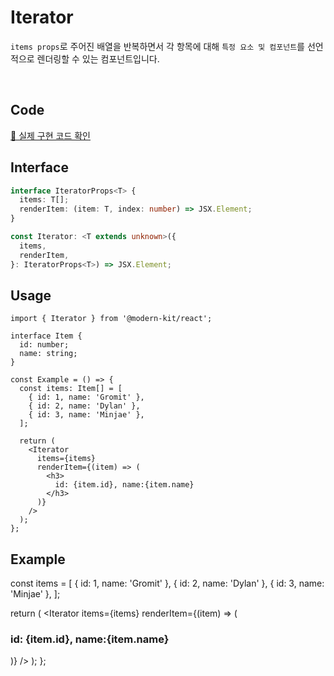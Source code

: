 
# Iterator

`items props`로 주어진 배열을 반복하면서 각 항목에 대해 `특정 요소 및 컴포넌트`를 선언적으로 렌더링할 수 있는 컴포넌트입니다.

<br />

## Code
[🔗 실제 구현 코드 확인](https://github.com/modern-agile-team/modern-kit/blob/main/packages/react/src/components/Iterator/index.tsx)

## Interface
```ts title="typescript"
interface IteratorProps<T> {
  items: T[];
  renderItem: (item: T, index: number) => JSX.Element;
}

const Iterator: <T extends unknown>({
  items,
  renderItem,
}: IteratorProps<T>) => JSX.Element;
```

## Usage
```tsx title="typescript"
import { Iterator } from '@modern-kit/react';

interface Item {
  id: number;
  name: string;
}

const Example = () => {
  const items: Item[] = [
    { id: 1, name: 'Gromit' },
    { id: 2, name: 'Dylan' },
    { id: 3, name: 'Minjae' },
  ];

  return (
    <Iterator
      items={items}
      renderItem={(item) => (
        <h3>
          id: {item.id}, name:{item.name}
        </h3>
      )}
    />
  );
};
```

## Example

  const items = [
    { id: 1, name: 'Gromit' },
    { id: 2, name: 'Dylan' },
    { id: 3, name: 'Minjae' },
  ];

  return (
    <Iterator
      items={items}
      renderItem={(item) => (
        <h3>
          id: {item.id}, name:{item.name}
        </h3>
      )}
    />
  );
};

<Example />